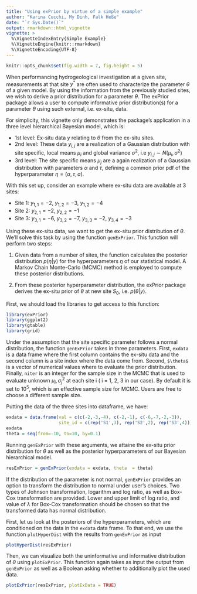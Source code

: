 ```yaml
---
title: "Using exPrior by virtue of a simple example"
author: "Karina Cucchi, My Dinh, Falk Heße"
date: "`r Sys.Date()`"
output: rmarkdown::html_vignette
vignette: >
  %\VignetteIndexEntry{Simple Example}
  %\VignetteEngine{knitr::rmarkdown}
  %\VignetteEncoding{UTF-8}
---
```


```r
knitr::opts_chunk$set(fig.width = 7, fig.height = 5)
```

When performancing hydrogeological investigation at a given site, measurements at that site $y^*$ are often used to characterize the parameter $\theta$ of a given model. By using the information from the previously studied sites, we wish to derive a prior distribution for a parameter $\theta$. The exPrior package allows a user to compute informative prior distribution(s) for a parameter $\theta$ using such external, i.e. ex-situ, data. 

For simplicity, this vignette only demonstrates the package's application in a three level hierarchical Bayesian model, which is: 

* 1st level: Ex-situ data $y$ relating to $\theta$ from the ex-situ sites. 
* 2nd level: These data $y_{i,j}$ are a realization of a Gaussian distribution with site specific, local means $\mu_i$ and global variance $\sigma^2$, i.e $y_{i,j} \sim N(\mu_i, \sigma^2)$
* 3rd level: The site specific means $\mu_j$ are a again realization of a Gaussian distribution with parameters $\alpha$ and $\tau$, defining a common prior pdf of the hyperparameter $\eta = (\alpha, \tau, \sigma)$.

With this set up, consider an example where ex-situ data are available at 3 sites: 

* Site 1: $y_{1,1} = -2,\ y_{1,2} = -3,\ y_{1,2} = -4$ 
* Site 2: $y_{2,1} = -2,\ y_{2,2} = -1$ 
* Site 3: $y_{3,1} = -6,\ y_{3,2} = -7,\ y_{3,3} = -2,\ y_{3,4} = -3$

Using these ex-situ data, we want to get the ex-situ prior distribution of $\theta$. We'll solve this task by using the function `genExPrior`. This function will perform two steps: 

1. Given data from a number of sites, the function calculates the posterior distribution $p(\eta|y)$  for the hyperparameters $\eta$ of our statistical model. A Markov Chain Monte-Carlo (MCMC) method is employed to compute these posterior distributions. 

2. From these posterior hyperparameter distribution, the exPrior package derives the ex-situ prior of $\theta$ at new site $S_0$, i.e. $p(\theta|y)$.


First, we should load the libraries to get access to this function:

```r
library(exPrior)
library(ggplot2)
library(gtable)
library(grid)
```

Under the assumption that the site specific parameter follows a normal distribution, the function `genExPrior` takes in three parameters. First, `exdata` is a data frame where the first column contains the ex-situ data and the second column is a site index where the data come from. Second, `$\theta$` is a vector of numerical values where to evaluate the prior distribution. Finally, `niter` is an integer for the sample size in the MCMC that is used to evaluate unknown $\mu_i, \sigma^2_j$ at each site i ( i = 1, 2, 3 in our case). By default it is set to $10^5$, which is an effective sample size for MCMC. Users are free to choose a different sample size. 

Putting the data of the three sites into dataframe, we have:

```r
exdata = data.frame(val = c(c(-2,-3,-4), c(-2,-1), c(-6,-7,-2,-3)), 
                    site_id = c(rep('S1',3), rep('S2',2), rep('S3',4))) 
exdata
theta = seq(from=-10, to=10, by=0.1)
```

Running `genExPrior` with these arguments, we attaine the ex-situ prior distribution for $\theta$ as well as the posterior hyperparameters of our Bayesian hierarchical model.

```r
resExPrior = genExPrior(exdata = exdata, theta  = theta)
```

If the distribution of the parameter is not normal, `genExPrior` provides an option to transform the distribution to normal under user's choices. Two types of Johnson transformation, logarithm and log ratio, as well as Box-Cox transformation are provided. Lower and upper limit of log ratio, and value of $\lambda$ for Box-Cox transformation should be chosen so that the transformed data has normal distribution.

First, let us look at the posteriors of the hyperparameters, which are conditioned on the data in the `exdata` data frame. To that end, we use the function `plotHyperDist` with the results from `genExPrior` as input

```r
plotHyperDist(resExPrior)
```

Then, we can visualize both the uninformative and informative distribution of $\theta$ using `plotExPrior`. This function again takes as input the output from `genExPrior` as well as a Boolean asking whether to additionally plot the used data.

```r
plotExPrior(resExPrior, plotExData = TRUE)
```
  
<!-- # From the vignette generated by default -->

<!-- Vignettes are long form documentation commonly included in packages. Because they are part of the distribution of the package, they need to be as compact as possible. The `html_vignette` output type provides a custom style sheet (and tweaks some options) to ensure that the resulting html is as small as possible. The `html_vignette` format: -->

<!-- - Never uses retina figures -->
<!-- - Has a smaller default figure size -->
<!-- - Uses a custom CSS stylesheet instead of the default Twitter Bootstrap style -->

<!-- ## Vignette Info -->

<!-- Note the various macros within the `vignette` section of the metadata block above. These are required in order to instruct R how to build the vignette. Note that you should change the `title` field and the `\VignetteIndexEntry` to match the title of your vignette. -->

<!-- ## Styles -->

<!-- The `html_vignette` template includes a basic CSS theme. To override this theme you can specify your own CSS in the document metadata as follows: -->

<!--     output: -->
<!--       rmarkdown::html_vignette: -->
<!--         css: mystyles.css -->

<!-- ## Figures -->

<!-- The figure sizes have been customised so that you can easily put two images side-by-side. -->

<!-- ```{r, fig.show='hold'} -->
<!-- plot(1:10) -->
<!-- plot(10:1) -->
<!-- ``` -->

<!-- You can enable figure captions by `fig_caption: yes` in YAML: -->

<!--     output: -->
<!--       rmarkdown::html_vignette: -->
<!--         fig_caption: yes -->

<!-- Then you can use the chunk option `fig.cap = "Your figure caption."` in **knitr**. -->

<!-- ## More Examples -->

<!-- You can write math expressions, e.g. $Y = X\beta + \epsilon$, footnotes^[A footnote here.], and tables, e.g. using `knitr::kable()`. -->

<!-- ```{r, echo=FALSE, results='asis'} -->
<!-- knitr::kable(head(mtcars, 10)) -->
<!-- ``` -->

<!-- Also a quote using `>`: -->

<!-- > "He who gives up [code] safety for [code] speed deserves neither." -->
<!-- ([via](https://twitter.com/hadleywickham/status/504368538874703872)) -->
